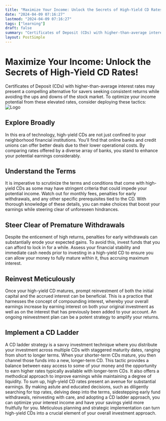 ```yaml
---
title: "Maximize Your Income: Unlock the Secrets of High-Yield CD Rates!"
date: "2024-04-09 07:16:27"
lastmod: "2024-04-09 07:16:27"
tags: ["learning"]
draft: false
summary: "Certificates of Deposit (CDs) with higher-than-average interest rates may present a compelling alternative for savers seeking consistent returns while avoiding the ups and downs of the stock market. To optimize your income potential from these elevated rates, consider deploying these tactics:"
layout: PostSimple
---
```

# Maximize Your Income: Unlock the Secrets of High-Yield CD Rates!
Certificates of Deposit (CDs) with higher-than-average interest rates may present a compelling alternative for savers seeking consistent returns while avoiding the ups and downs of the stock market. To optimize your income potential from these elevated rates, consider deploying these tactics:
<img alt="Logo" src="https://cdn.seniorsselection.com/upload-logo/maximize-your-income-unlock-the-secrets-of-high-yield-cd-rates.webp"/>
## Explore Broadly
In this era of technology, high-yield CDs are not just confined to your neighborhood financial institutions. You'll find that online banks and credit unions can offer better deals due to their lower operational costs. By comparing rates offered by a diverse array of banks, you stand to enhance your potential earnings considerably.
## Understand the Terms
It is imperative to scrutinize the terms and conditions that come with high-yield CDs as some may have stringent criteria that could impede your potential income. Watch out for monthly fees, penalties for early withdrawals, and any other specific prerequisites tied to the CD. With thorough knowledge of these details, you can make choices that boost your earnings while steering clear of unforeseen hindrances.
## Steer Clear of Premature Withdrawals
Despite the enticement of high returns, penalties for early withdrawals can substantially erode your expected gains. To avoid this, invest funds that you can afford to lock in for a while. Assess your financial stability and immediate cash needs prior to investing in a high-yield CD to ensure you can allow your money to fully mature within it, thus accruing maximum interest.
## Reinvest Meticulously
Once your high-yield CD matures, prompt reinvestment of both the initial capital and the accrued interest can be beneficial. This is a practice that harnesses the concept of compounding interest, whereby your overall earnings increase by earning interest on both your original investment as well as on the interest that has previously been added to your account. An ongoing reinvestment plan can be a potent strategy to amplify your returns.
## Implement a CD Ladder
A CD ladder strategy is a savvy investment technique where you distribute your investment across multiple CDs with staggered maturity dates, ranging from short to longer terms. When your shorter-term CDs mature, you then channel those funds into a new, longer-term CD. This tactic provides a balance between easy access to some of your money and the opportunity to earn higher rates typically available with longer-term CDs. It also offers a methodical approach to improve earnings while maintaining a degree of liquidity.
To sum up, high-yield CD rates present an avenue for substantial earnings. By making astute and educated decisions, such as diligently searching for top rates, delving deep into the terms, sidestepping early fund withdrawals, reinvesting with care, and adopting a CD ladder approach, you can optimize your interest income and have your savings yield more fruitfully for you. Meticulous planning and strategic implementation can turn high-yield CDs into a crucial element of your overall investment approach.
        